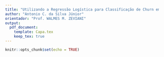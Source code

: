 ```yaml
---
title: "Utilizando a Regressão Logística para Classificação de Churn em um Ambiente de Startup"
author: "Antonio C. da Silva Júnior"
orientador: "Prof. WALMES M. ZEVIANI"
output:
  pdf_document:
    template: Capa.tex
    keep_tex: true
---
```


```r
knitr::opts_chunk$set(echo = TRUE)
```

